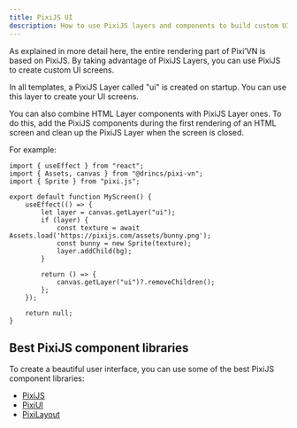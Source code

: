 ```yaml
---
title: PixiJS UI
description: How to use PixiJS layers and components to build custom UI screens in Pixi’VN, and combine them with HTML UI.
---
```


As explained in more detail <DynamicLink href="/start/canvas">here</DynamicLink>, the entire rendering part of Pixi’VN is based on PixiJS. By taking advantage of <DynamicLink href="/start/interface#adding-pixijs-ui-layers">PixiJS Layers</DynamicLink>, you can use PixiJS to create custom UI screens.

<Callout title="Templates" type="info">

In all templates, a PixiJS Layer called "ui" is created on startup. You can use this layer to create your UI screens.

</Callout>

You can also combine HTML Layer components with PixiJS Layer ones. To do this, add the PixiJS components during the first rendering of an HTML screen and clean up the PixiJS Layer when the screen is closed.

For example:

```tsx title="React"
import { useEffect } from "react";
import { Assets, canvas } from "@drincs/pixi-vn";
import { Sprite } from "pixi.js";

export default function MyScreen() {
    useEffect(() => {
        let layer = canvas.getLayer("ui");
        if (layer) {
            const texture = await Assets.load('https://pixijs.com/assets/bunny.png');
            const bunny = new Sprite(texture);
            layer.addChild(bg);
        }

        return () => {
            canvas.getLayer("ui")?.removeChildren();
        };
    });

    return null;
}
```

## Best PixiJS component libraries

To create a beautiful user interface, you can use some of the best PixiJS component libraries:

- [PixiJS](https://pixijs.com/)
- [PixiUI](https://github.com/pixijs/ui)
- [PixiLayout](https://github.com/pixijs/layout)
